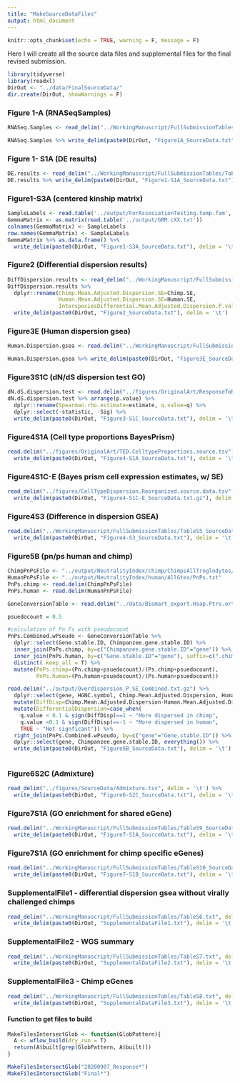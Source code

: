```yaml
---
title: "MakeSourceDataFiles"
output: html_document
---
```


```r
knitr::opts_chunk$set(echo = TRUE, warning = F, message = F)
```

Here I will create all the source data files and supplemental files for the final revised submission.

```r
library(tidyverse)
library(readxl)
DirOut <- "../data/FinalSourceData/"
dir.create(DirOut, showWarnings = F)
```


### Figure 1-A (RNASeqSamples)

```r
RNASeq.Samples <- read_delim("../WorkingManuscript/FullSubmissionTables/TableS1_SourceDataForFigS1A.txt", delim = '\t')

RNASeq.Samples %>% write_delim(paste0(DirOut, "Figure1A_SourceData.txt"), delim = '\t')

```

### Figure 1- S1A (DE results)

```r
DE.results <- read_delim("../WorkingManuscript/FullSubmissionTables/TableS2_SourceDataForSigS2.txt", delim = '\t')
DE.results %>% write_delim(paste0(DirOut, "Figure1-S1A_SourceData.txt"), delim = '\t')

```

### Figure1-S3A (centered kinship matrix)

```r
SampleLabels <- read.table('../output/ForAssociationTesting.temp.fam', stringsAsFactors = F)$V2
GemmaMatrix <- as.matrix(read.table('../output/GRM.cXX.txt'))
colnames(GemmaMatrix) <- SampleLabels
row.names(GemmaMatrix) <- SampleLabels
GemmaMatrix %>% as.data.frame() %>%
  write_delim(paste0(DirOut, "Figure1-S3A_SourceData.txt"), delim = '\t')

```

### Figure2 (Differential dispersion results)
```r
DiffDispersion.results <- read_delim("../WorkingManuscript/FullSubmissionTables/TableS3_SourceDataForFig1C.txt", delim = '\t') 
DiffDispersion.results %>%
  dplyr::rename(Chimp.Mean.Adjusted.Dispersion.SE=Chimp.SE,
                Human.Mean.Adjusted.Dispersion.SE=Human.SE,
                InterspeciesDifferential.Mean.Adjusted.Dispersion.P.value=P) %>%
  write_delim(paste0(DirOut, "Figure2_SourceData.txt"), delim = '\t')
```

### Figure3E (Human dispersion gsea)
```r
Human.Dispersion.gsea <- read.delim("../WorkingManuscript/FullSubmissionTables/TableS4_SourceDataForFig2E.txt")

Human.Dispersion.gsea %>% write_delim(paste0(DirOut, "Figure3E_SourceData.txt"), delim = '\t')
```

### Figure3S1C (dN/dS dispersion test GO)
```r
dN.dS.dispersion.test <- read.delim("../figures/OriginalArt/ResponseToReviewers.GO.hist.sorce.tsv")
dN.dS.dispersion.test %>% arrange(p.value) %>%
  dplyr::rename(Spearman.rho.estimate=estimate, q.value=q) %>%
  dplyr::select(-statistic, -Sig) %>%
  write_delim(paste0(DirOut, "Figure3-S1C_SourceData.txt"), delim = '\t')

```


### Figure4S1A (Cell type proportions BayesPrism)

```r
read.delim("../figures/OriginalArt/TED.CelltypeProportions.source.tsv") %>%
  write_delim(paste0(DirOut, "Figure4-S1A_SourceData.txt"), delim = '\t')
```

### Figure4S1C-E (Bayes prism cell expression estimates, w/ SE)
```r
read_delim("../figures/CellTypeDispersion.Reorganized.source.data.tsv", delim = '\t') %>%
  write_delim(paste0(DirOut, "Figure4-S1C-E_SourceData.txt.gz"), delim = '\t')

```

### Figure4S3 (Difference in dispersion GSEA)
```r
read.delim("../WorkingManuscript/FullSubmissionTables/TableS5_SourceDataForFigS7.txt") %>%
  write_delim(paste0(DirOut, "Figure4-S3_SourceData.txt"), delim = '\t')
```


### Figure5B (pn/ps human and chimp)
```r
ChimpPnPsFile <- "../output/NeutralityIndex/chimp/ChimpsAllTroglodytes/PnPs.txt"
HumanPnPsFile <- "../output/NeutralityIndex/human/AllGtex/PnPs.txt"
PnPs.chimp <- read.delim(ChimpPnPsFile)
PnPs.human <- read.delim(HumanPnPsFile)

GeneConversionTable <- read.delim("../data/Biomart_export.Hsap.Ptro.orthologs.txt.gz")

psuedocount = 0.5

#calculation of Pn Ps with pseudocount
PnPs.Combined.wPseudo <- GeneConversionTable %>%
  dplyr::select(Gene.stable.ID, Chimpanzee.gene.stable.ID) %>%
  inner_join(PnPs.chimp, by=c("Chimpanzee.gene.stable.ID"="gene")) %>% 
  inner_join(PnPs.human, by=c("Gene.stable.ID"="gene"), suffix=c(".chimp", ".human")) %>%
  distinct(.keep_all = T) %>%
  mutate(PnPs.chimp=(Pn.chimp+psuedocount)/(Ps.chimp+psuedocount),
         PnPs.human=(Pn.human+psuedocount)/(Ps.human+psuedocount))

read.delim("../output/Overdispersion_P_SE_Combined.txt.gz") %>%
  dplyr::select(gene, HGNC.symbol, Chimp.Mean.Adjusted.Dispersion, Human.Mean.Adjusted.Dispersion, P, q.value, ) %>%
  mutate(DiffDisp=Chimp.Mean.Adjusted.Dispersion-Human.Mean.Adjusted.Dispersion) %>%
  mutate(DifferentialDispersion=case_when(
    q.value < 0.1 & sign(DiffDisp)==1 ~ "More dispersed in chimp",
    q.value <0.1 & sign(DiffDisp)==-1 ~ "More dispersed in human",
    TRUE ~ "Not signficant")) %>%
  right_join(PnPs.Combined.wPseudo, by=c("gene"="Gene.stable.ID")) %>%
  dplyr::select(gene, Chimpanzee.gene.stable.ID, everything()) %>%
  write_delim(paste0(DirOut, "Figure5B_SourceData.txt"), delim = '\t')
  
```


### Figure6S2C (Admixture)

```r
read_delim("../figures/SourceData/Admixture.tsv", delim = '\t') %>%
  write_delim(paste0(DirOut, "Figure6-S2C_SourceData.txt"), delim = '\t')
```


### Figure7S1A (GO enrichment for shared eGene)
```r
read.delim("../WorkingManuscript/FullSubmissionTables/TableS9_SourceDataForFigS10A.txt") %>%
  write_delim(paste0(DirOut, "Figure7-S1A_SourceData.txt"), delim = '\t')
```


### Figure7S1A (GO enrichment for chimp specific eGenes)
```r
read.delim("../WorkingManuscript/FullSubmissionTables/TableS10_SourceDataForFigS10B.txt") %>%
  write_delim(paste0(DirOut, "Figure7-S1B_SourceData.txt"), delim = '\t')
```

### SupplementalFile1 - differential dispersion gsea without virally challenged chimps

```r
read_delim("../WorkingManuscript/FullSubmissionTables/TableS6.txt", delim='\t') %>%
  write_delim(paste0(DirOut, "SupplementalDataFile1.txt"), delim = '\t')
```


### SupplementalFile2 - WGS summary
```r
read_delim("../WorkingManuscript/FullSubmissionTables/TableS7.txt", delim='\t') %>%
  write_delim(paste0(DirOut, "SupplementalDataFile2.txt"), delim = '\t')

```

### SupplementalFile3 - Chimp eGenes
```r
read_delim("../WorkingManuscript/FullSubmissionTables/TableS8.txt", delim='\t') %>%
  write_delim(paste0(DirOut, "SupplementalDataFile3.txt"), delim = '\t')
```


#### Function to get files to build
```r

MakeFilesIntersectGlob <- function(GlobPattern){
  A <- wflow_build(dry_run = T)
  return(A$built[grep(GlobPattern, A$built)])
}

MakeFilesIntersectGlob("20200907_Response*")
MakeFilesIntersectGlob("Final*")

```

